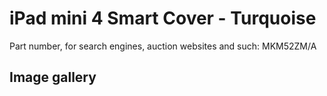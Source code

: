 # iPad mini 4 Smart Cover - Turquoise

Part number, for search engines, auction websites and such: MKM52ZM/A

## Image gallery

<div style={{ width: "768px" }}>
  <GalleryComponent
    images={[
      {
        original: "/everysource/MKM52",
        thumbnail: "/everypreview/MKM52",
      },
      {
        original: "/everysource/MKM52_AV1_GOLD",
        thumbnail: "/everypreview/MKM52_AV1_GOLD",
      },
      {
        original: "/everysource/MKM52_AV1_SILVER",
        thumbnail: "/everypreview/MKM52_AV1_SILVER",
      },
      {
        original: "/everysource/MKM52_AV1_SPACE_GRAY",
        thumbnail: "/everypreview/MKM52_AV1_SPACE_GRAY",
      },
      {
        original: "/everysource/MKM52_AV2",
        thumbnail: "/everypreview/MKM52_AV2",
      },
      {
        original: "/everysource/MKM52_AV3",
        thumbnail: "/everypreview/MKM52_AV3",
      }
    ]}
  />
</div>